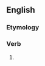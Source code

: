 ==English==

===Etymology===
{{suffix|en|threat|est}}

===Verb===
{{head|en|verb form}}

# {{en-archaic second-person singular of|threat|lang=en}}